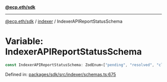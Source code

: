 [**@ecp.eth/sdk**](../../index.mdx)

***

[@ecp.eth/sdk](/sdk-reference/index.mdx) / [indexer](/sdk-reference/indexer/index.mdx) / IndexerAPIReportStatusSchema

# Variable: IndexerAPIReportStatusSchema

```ts
const IndexerAPIReportStatusSchema: ZodEnum<["pending", "resolved", "closed"]>;
```

Defined in: [packages/sdk/src/indexer/schemas.ts:675](https://github.com/ecp-eth/comments-monorepo/blob/main/packages/sdk/src/indexer/schemas.ts#L675)
